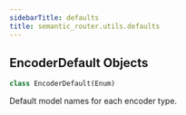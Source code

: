 ```yaml
---
sidebarTitle: defaults
title: semantic_router.utils.defaults
---
```


## EncoderDefault Objects

```python
class EncoderDefault(Enum)
```

Default model names for each encoder type.

